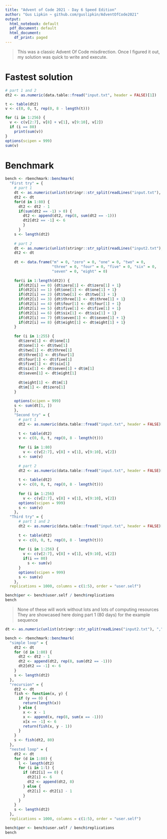 ```yaml
---
title: "Advent of Code 2021 - Day 6 Speed Edition"
author: "Gus Lipkin ~ github.com/guslipkin/AdventOfCode2021"
output:
  html_notebook: default
  pdf_document: default
  html_document:
    df_print: paged
---
```


> This was a classic Advent Of Code misdirection. Once I figured it out, my solution was quick to write and execute.

# Fastest solution

```r
# part 1 and 2
dt2 <- as.numeric(data.table::fread("input.txt", header = FALSE)[1])

t <- table(dt2)
v <- c(0, 0, t, rep(0, 8 - length(t)))

for (i in 1:256) {
  v <- c(v[2:7], v[8] + v[1], v[9:10], v[2])
  if (i == 80)
    print(sum(v))
}
options(scipen = 999)
sum(v)
```

# Benchmark

```r
bench <- rbenchmark::benchmark(
  "First try" = {
    # part 1
    dt <- as.numeric(unlist(stringr::str_split(readLines("input.txt"), ",")))
    dt2 <- dt
    for(d in 1:80) {
      dt2 <- dt2 - 1
      if(sum(dt2 == -1) > 0) {
        dt2 <- append(dt2, rep(8, sum(dt2 == -1)))
        dt2[dt2 == -1] <- 6
        }
      }
    s <- length(dt2)
    
    # part 2
    dt <- as.numeric(unlist(stringr::str_split(readLines("input2.txt"), ",")))
    dt2 <- dt
 
    dt <- data.frame("m" = 0, "zero" = 0, "one" = 0, "two" = 0, 
                     "three" = 0, "four" = 0, "five" = 0, "six" = 0, 
                     "seven" = 0, "eight" = 0)
    
    for(i in 1:length(dt2)) {
      if(dt2[i] == 0) {dt$zero[1] <- dt$zero[1] + 1}
      if(dt2[i] == 1) {dt$one[1] <- dt$one[1] + 1}
      if(dt2[i] == 2) {dt$two[1] <- dt$two[1] + 1}
      if(dt2[i] == 3) {dt$three[1] <- dt$three[1] + 1}
      if(dt2[i] == 4) {dt$four[1] <- dt$four[1] + 1}
      if(dt2[i] == 5) {dt$five[1] <- dt$five[1] + 1}
      if(dt2[i] == 6) {dt$six[1] <- dt$six[1] + 1}
      if(dt2[i] == 7) {dt$seven[1] <- dt$seven[1] + 1}
      if(dt2[i] == 8) {dt$eight[1] <- dt$eight[1] + 1}
    }
    
    for (i in 1:255) {
      dt$zero[1] <- dt$one[1]
      dt$one[1] <- dt$two[1]
      dt$two[1] <- dt$three[1]
      dt$three[1] <- dt$four[1]
      dt$four[1] <- dt$five[1]
      dt$five[1] <- dt$six[1]
      dt$six[1] <- dt$seven[1] + dt$m[1]
      dt$seven[1] <- dt$eight[1]
      
      dt$eight[1] <- dt$m[1]
      dt$m[1] <- dt$zero[1]
    }
    
    options(scipen = 999)
    s <- sum(dt[1, ])
    },
    "Second try" = {
      # part 1
      dt2 <- as.numeric(data.table::fread("input.txt", header = FALSE)[1])
      
      t <- table(dt2)
      v <- c(0, 0, t, rep(0, 8 - length(t)))
      
      for (i in 1:80)
        v <- c(v[2:7], v[8] + v[1], v[9:10], v[2])
      s <- sum(v)
      
      # part 2
      dt2 <- as.numeric(data.table::fread("input.txt", header = FALSE)[1])
      
      t <- table(dt2)
      v <- c(0, 0, t, rep(0, 8 - length(t)))
      
      for (i in 1:256)
        v <- c(v[2:7], v[8] + v[1], v[9:10], v[2])
      options(scipen = 999)
      s <- sum(v)
    }, 
  "Third try" = {
      # part 1 and 2
      dt2 <- as.numeric(data.table::fread("input.txt", header = FALSE)[1])
      
      t <- table(dt2)
      v <- c(0, 0, t, rep(0, 8 - length(t)))
      
      for (i in 1:256) {
        v <- c(v[2:7], v[8] + v[1], v[9:10], v[2])
        if(i == 80)
          s <- sum(v)
      }
      options(scipen = 999)
      s <- sum(v)
    }, 
  replications = 1000, columns = c(1:5), order = "user.self")

bench$per <- bench$user.self / bench$replications
bench
```


> None of these will work without lots and lots of computing resources
> They are showcased here doing part 1 (80 days) for the example sequence

```r
dt <- as.numeric(unlist(stringr::str_split(readLines("input2.txt"), ",")))

bench <- rbenchmark::benchmark(
  "simple loop" = {
    dt2 <- dt
    for (d in 1:80) {
      dt2 <- dt2 - 1
      dt2 <- append(dt2, rep(8, sum(dt2 == -1)))
      dt2[dt2 == -1] <- 6
    }
    s <- length(dt2)
  },
  "recursion" = {
    dt2 <- dt
    fish <- function(x, y) {
      if (y == 0) {
        return(length(x))
      } else {
        x <- x - 1
        x <- append(x, rep(8, sum(x == -1)))
        x[x == -1] <- 6
        return(fish(x, y - 1))
      }
    }
    s <- fish(dt2, 80)
  },
  "nested loop" = {
    dt2 <- dt
    for (d in 1:80) {
      l <- length(dt2)
      for (i in 1:l) {
        if (dt2[i] == 0) {
          dt2[i] <- 6
          dt2 <- append(dt2, 8)
        } else {
          dt2[i] <- dt2[i] - 1
        }
      }
    }
    s <- length(dt2)
  },
  replications = 1000, columns = c(1:5), order = "user.self")

bench$per <- bench$user.self / bench$replications
bench
```

